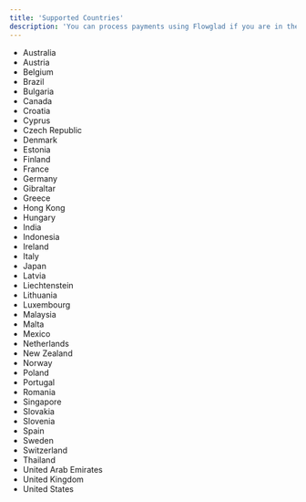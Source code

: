 ```yaml
---
title: 'Supported Countries'
description: 'You can process payments using Flowglad if you are in the following countries'
---
```

- Australia
- Austria
- Belgium
- Brazil
- Bulgaria
- Canada
- Croatia
- Cyprus
- Czech Republic
- Denmark
- Estonia
- Finland
- France
- Germany
- Gibraltar
- Greece
- Hong Kong
- Hungary
- India
- Indonesia
- Ireland
- Italy
- Japan
- Latvia
- Liechtenstein
- Lithuania
- Luxembourg
- Malaysia
- Malta
- Mexico
- Netherlands
- New Zealand
- Norway
- Poland
- Portugal
- Romania
- Singapore
- Slovakia
- Slovenia
- Spain
- Sweden
- Switzerland
- Thailand
- United Arab Emirates
- United Kingdom
- United States